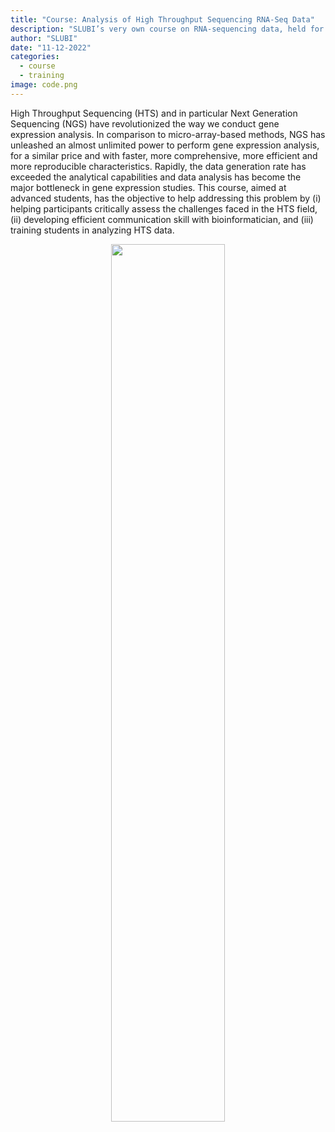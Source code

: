 ```yaml
---
title: "Course: Analysis of High Throughput Sequencing RNA-Seq Data"
description: "SLUBI’s very own course on RNA-sequencing data, held for the Research School Organism Biology."
author: "SLUBI"
date: "11-12-2022"
categories:
  - course
  - training
image: code.png
---
```


High Throughput Sequencing (HTS) and in particular Next Generation Sequencing (NGS) have revolutionized the way we conduct gene expression analysis. In comparison to micro-array-based methods, NGS has unleashed an almost unlimited power to perform gene expression analysis, for a similar price and with faster, more comprehensive, more efficient and more reproducible characteristics. Rapidly, the data generation rate has exceeded the analytical capabilities and data analysis has become the major bottleneck in gene expression studies. This course, aimed at advanced students, has the objective to help addressing this problem by (i) helping participants critically assess the challenges faced in the HTS field, (ii) developing efficient communication skill with bioinformatician, and (iii) training students in analyzing HTS data.

<center>
![](code.png){.class width=60%}